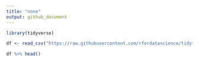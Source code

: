 ```yaml
---
title: "none"
output: github_document
---
```


```r
library(tidyverse)
```

```r
df <- read_csv("https://raw.githubusercontent.com/rfordatascience/tidytuesday/master/data/2020/2020-01-21/spotify_songs.csv")
```

```r
df %>% head()
```

